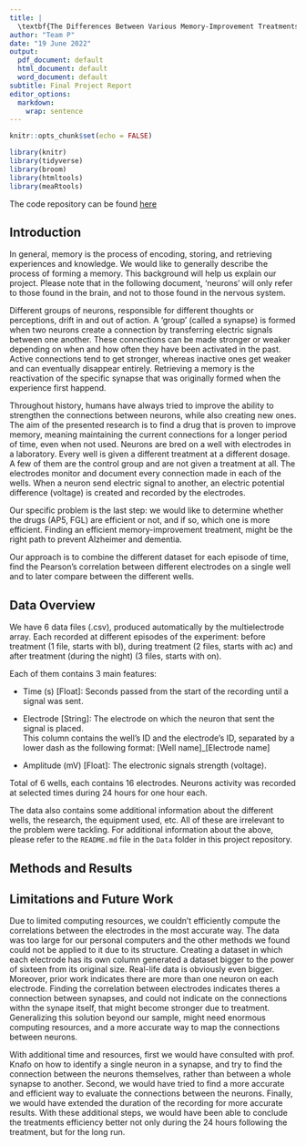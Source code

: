 ---
title: |
  \textbf{The Differences Between Various Memory-Improvement Treatments on Neurons\\ using Multielectrode Array}
author: "Team P"
date: "19 June 2022"
output:
  pdf_document: default
  html_document: default
  word_document: default
subtitle: Final Project Report
editor_options:
  markdown:
    wrap: sentence
---

```{r setup, include=FALSE}
knitr::opts_chunk$set(echo = FALSE)
```

```{r load-packages, message = FALSE, echo=FALSE}
library(knitr)
library(tidyverse)
library(broom)
library(htmltools)
library(meaRtools)
```
The code repository can be found [here](https://github.com/omertol/R-project)

## Introduction

In general, memory is the process of encoding, storing, and retrieving experiences and knowledge.
We would like to generally describe the process of forming a memory.
This background will help us explain our project.
Please note that in the following document, 'neurons' will only refer to those found in the brain, and not to those found in the nervous system.

Different groups of neurons, responsible for different thoughts or perceptions, drift in and out of action.
A 'group' (called a synapse) is formed when two neurons create a connection by transferring electric signals between one another.
These connections can be made stronger or weaker depending on when and how often they have been activated in the past.
Active connections tend to get stronger, whereas inactive ones get weaker and can eventually disappear entirely.
Retrieving a memory is the reactivation of the specific synapse that was originally formed when the experience first happend.

Throughout history, humans have always tried to improve the ability to strengthen the connections between neurons, while also creating new ones.
The aim of the presented research is to find a drug that is proven to improve memory, meaning maintaining the current connections for a longer period of time, even when not used.
Neurons are bred on a well with electrodes in a laboratory.
Every well is given a different treatment at a different dosage.
A few of them are the control group and are not given a treatment at all.
The electrodes monitor and document every connection made in each of the wells.
When a neuron send electric signal to another, an electric potential difference (voltage) is created and recorded by the electrodes.

Our specific problem is the last step: we would like to determine whether the drugs (AP5, FGL) are efficient or not, and if so, which one is more efficient.
Finding an efficient memory-improvement treatment, might be the right path to prevent Alzheimer and dementia.

Our approach is to combine the different dataset for each episode of time, find the Pearson's correlation between different electrodes on a single well and to later compare between the different wells.

## Data Overview

We have 6 data files (.csv), produced automatically by the multielectrode array.
Each recorded at different episodes of the experiment: before treatment (1 file, starts with bl), during treatment (2 files, starts with ac) and after treatment (during the night) (3 files, starts with on).

Each of them contains 3 main features:

-   Time (s) [Float]: Seconds passed from the start of the recording until a signal was sent.

-   Electrode [String]: The electrode on which the neuron that sent the signal is placed.
    \
    This column contains the well's ID and the electrode's ID, separated by a lower dash as the following format: [Well name]\_[Electrode name]

-   Amplitude (mV) [Float]: The electronic signals strength (voltage).

Total of 6 wells, each contains 16 electrodes.
Neurons activity was recorded at selected times during 24 hours for one hour each.

The data also contains some additional information about the different wells, the research, the equipment used, etc.
All of these are irrelevant to the problem were tackling.
For additional information about the above, please refer to the `README.md` file in the `Data` folder in this project repository.

## Methods and Results

## Limitations and Future Work

Due to limited computing resources, we couldn't efficiently compute the correlations between the electrodes in the most accurate way.
The data was too large for our personal computers and the other methods we found could not be applied to it due to its structure.
Creating a dataset in which each electrode has its own column generated a dataset bigger to the power of sixteen from its original size.
Real-life data is obviously even bigger.
Moreover, prior work indicates there are more than one neuron on each electrode. Finding the correlation between electrodes indicates theres a connection between synapses, and could not indicate on the connections withn the synape itself, that might become stronger due to treatment.
Generalizing this solution beyond our sample, might need enormous computing resources, and a more accurate way to map the connections between neurons.

With additional time and resources, first we would have consulted with prof. Knafo on how to identify a single neuron in a synapse, and try to find the connection between the neurons themselves, rather than between a whole synapse to another. Second, we would have tried to find a more accurate and efficient way to evaluate the connections between the neurons. Finally, we would have extended the duration of the recording for more accurate results. With these additional steps, we would have been able to conclude the treatments efficiency better not only during the 24 hours following the treatment, but for the long run.

```{=tex}
\begin{center}
Prof. Shira Knafo kindly agreed to share her research's "Understanding Neural Development with Multielectrode Array" data with us, which was used for this project.
\end{center}
```
